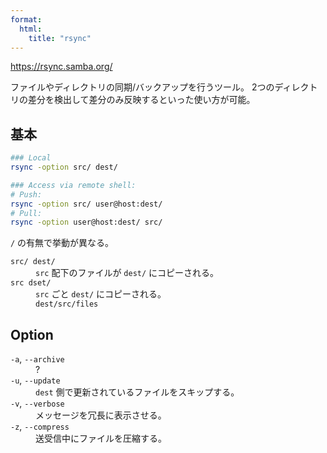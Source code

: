 ```yaml
---
format:
  html:
    title: "rsync"
---
```


<https://rsync.samba.org/>

ファイルやディレクトリの同期/バックアップを行うツール。
2つのディレクトリの差分を検出して差分のみ反映するといった使い方が可能。


## 基本

```sh
### Local
rsync -option src/ dest/

### Access via remote shell:
# Push:
rsync -option src/ user@host:dest/
# Pull:
rsync -option user@host:dest/ src/
```

`/` の有無で挙動が異なる。

`src/ dest/`
:	`src` 配下のファイルが `dest/` にコピーされる。

`src dset/`
:	`src` ごと `dest/` にコピーされる。
: `dest/src/files`


## Option

`-a`, `--archive`
:	?

`-u`, `--update`
:	`dest` 側で更新されているファイルをスキップする。

`-v`, `--verbose`
:	メッセージを冗長に表示させる。

`-z`, `--compress`
:	送受信中にファイルを圧縮する。
